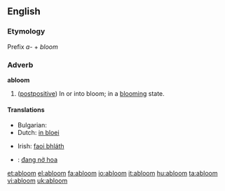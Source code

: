 ==English==

===Etymology===
Prefix ''a-'' + ''bloom''

===Adverb===
'''abloom'''

# ([[postpositive]]) In or into bloom; in a [[blooming]] state.

====Translations====
{{trans-top|(postpositive) in or into bloom; in a blooming state}}
* Bulgarian: {{t|bg|цъфтящ, разцъфтял, в разцвет|sc=Cyrl}}
* Dutch: [[in bloei]]
{{trans-mid}}
* Irish: [[faoi bhláth]]
{{trans-bottom}}

{{checktrans-top}}
* {{ttbc|Vietnamese}}: [[đang nở hoa]]
{{checktrans-bottom}}

[[et:abloom]]
[[el:abloom]]
[[fa:abloom]]
[[io:abloom]]
[[it:abloom]]
[[hu:abloom]]
[[ta:abloom]]
[[vi:abloom]]
[[uk:abloom]]